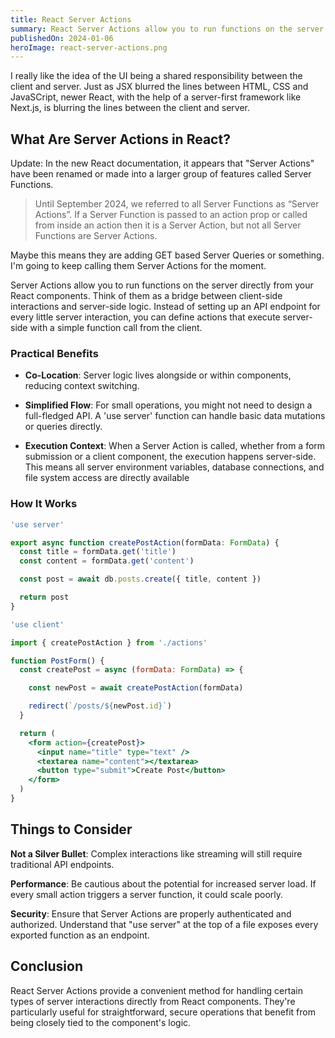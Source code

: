 ```yaml
---
title: React Server Actions
summary: React Server Actions allow you to run functions on the server directly from your React components. Think of them as a bridge between client-side interactions and server-side logic. Instead of setting up an API endpoint for every little server interaction, you can define actions that execute server-side with a simple function call from the client.
publishedOn: 2024-01-06
heroImage: react-server-actions.png
---
```


I really like the idea of the UI being a shared responsibility between the client and server. Just as JSX blurred the lines between HTML, CSS and JavaSCript, newer React, with the help of a server-first framework like Next.js, is blurring the lines between the client and server.

## What Are Server Actions in React?

<Callout>
Update: In the new React documentation, it appears that "Server Actions" have been renamed or made into a larger group of features called Server Functions.

> Until September 2024, we referred to all Server Functions as “Server Actions”. If a Server Function is passed to an action prop or called from inside an action then it is a Server Action, but not all Server Functions are Server Actions.

Maybe this means they are adding GET based Server Queries or something. I'm going to keep calling them Server Actions for the moment.

</Callout>

Server Actions allow you to run functions on the server directly from your React components. Think of them as a bridge between client-side interactions and server-side logic. Instead of setting up an API endpoint for every little server interaction, you can define actions that execute server-side with a simple function call from the client.

### Practical Benefits

- **Co-Location**: Server logic lives alongside or within components, reducing context switching.

- **Simplified Flow**: For small operations, you might not need to design a full-fledged API. A 'use server' function can handle basic data mutations or queries directly.

- **Execution Context**: When a Server Action is called, whether from a form submission or a client component, the execution happens server-side. This means all server environment variables, database connections, and file system access are directly available

### How It Works

```jsx actions.ts
'use server'

export async function createPostAction(formData: FormData) {
  const title = formData.get('title')
  const content = formData.get('content')

  const post = await db.posts.create({ title, content })

  return post
}
```

```jsx post-form.tsx
'use client'

import { createPostAction } from './actions'

function PostForm() {
  const createPost = async (formData: FormData) => {

    const newPost = await createPostAction(formData)

    redirect(`/posts/${newPost.id}`)
  }

  return (
    <form action={createPost}>
      <input name="title" type="text" />
      <textarea name="content"></textarea>
      <button type="submit">Create Post</button>
    </form>
  )
}
```

## Things to Consider

**Not a Silver Bullet**: Complex interactions like streaming will still require traditional API endpoints.

**Performance**: Be cautious about the potential for increased server load. If every small action triggers a server function, it could scale poorly.

**Security**: Ensure that Server Actions are properly authenticated and authorized. Understand that "use server" at the top of a file exposes every exported function as an endpoint.

## Conclusion

React Server Actions provide a convenient method for handling certain types of server interactions directly from React components. They're particularly useful for straightforward, secure operations that benefit from being closely tied to the component's logic.
